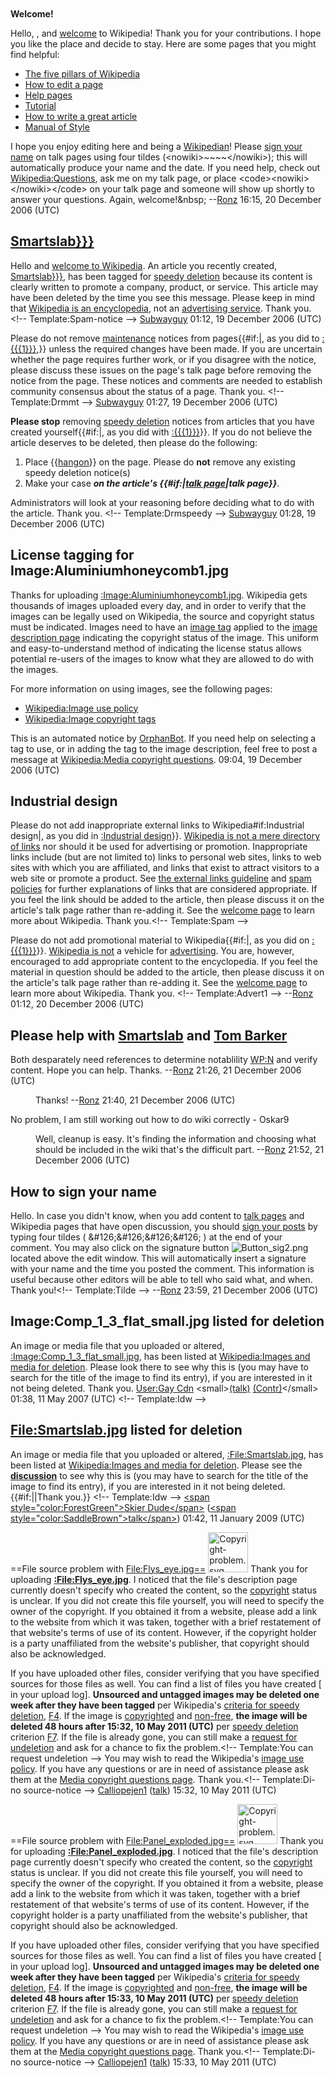 <article id="8506688" title=User talk:Oskar9>
	<talkpage id="8506688" title="User talk:Oskar9">
'''Welcome!'''

Hello, {{BASEPAGENAME}}, and [[Wikipedia:Welcome, newcomers|welcome]] to Wikipedia! Thank you for your contributions. I hope you like the place and decide to stay. Here are some pages that you might find helpful:
*[[Wikipedia:Five pillars|The five pillars of Wikipedia]]
*[[Wikipedia:How to edit a page|How to edit a page]]
*[[Help:Contents|Help pages]]
*[[Wikipedia:Tutorial|Tutorial]]
*[[Wikipedia:Article development|How to write a great article]]
*[[Wikipedia:Manual of Style|Manual of Style]]
I hope you enjoy editing here and being a [[Wikipedia:Wikipedians|Wikipedian]]! Please [[Wikipedia:Sign your posts on talk pages|sign your name]] on talk pages using four tildes (&lt;nowiki&gt;~~~~&lt;/nowiki&gt;); this will automatically produce your name and the date. If you need help, check out [[Wikipedia:Questions]], ask me on my talk page, or place &lt;code&gt;&lt;nowiki&gt;{{helpme}}&lt;/nowiki&gt;&lt;/code&gt; on your talk page and someone will show up shortly to answer your questions. Again, welcome!&amp;nbsp; --[[User:Ronz|Ronz]] 16:15, 20 December 2006 (UTC)

==[[{{{1|Smartslab}}}]]==
Hello and [[Wikipedia:Welcome|welcome to Wikipedia]].  An article you recently created, [[{{{1|Smartslab}}}]], has been tagged for [[WP:CSD|speedy deletion]] because its content is clearly written to promote a company, product, or service.  This article may have been deleted by the time you see this message.  Please keep in mind that [[WP:NOT|Wikipedia is an encyclopedia]], not an [[Wikipedia:What Wikipedia is not#Wikipedia is not a soapbox|advertising service]].  Thank you. &lt;!-- Template:Spam-notice --&gt; [[User:Subwayguy|Subwayguy]] 01:12, 19 December 2006 (UTC)

Please do not remove [[Wikipedia:Maintenance|maintenance]] notices from pages{{#if:{{{1|}}}|, as you did to [[:{{{1}}}]],}} unless the required changes have been made. If you are uncertain whether the page requires further work, or if you disagree with the notice, please discuss these issues on the page's talk page before removing the notice from the page. These notices and comments are needed to establish community consensus about the status of a page. Thank you. &lt;!-- Template:Drmmt --&gt;  [[User:Subwayguy|Subwayguy]] 01:27, 19 December 2006 (UTC)

'''Please stop''' removing [[Wikipedia:Speedy deletions|speedy deletion]] notices from articles that you have created yourself{{#if:{{{1|}}}|, as you did with [[:{{{1}}}]]}}. If you do not believe the article deserves to be deleted, then please do the following:
# Place  {{[[Template:hangon|hangon]]}} on the page. Please do '''not''' remove any existing speedy deletion notice(s)
# Make your case '''''on the article's {{#if:{{{1|}}}|[[Talk:{{{1}}}|talk page]]|talk page}}'''''.
Administrators will look at your reasoning before deciding what to do with the article. Thank you. &lt;!-- Template:Drmspeedy --&gt;  [[User:Subwayguy|Subwayguy]] 01:28, 19 December 2006 (UTC)
==License tagging for Image:Aluminiumhoneycomb1.jpg==
Thanks for uploading [[:Image:Aluminiumhoneycomb1.jpg]]. Wikipedia gets thousands of images uploaded every day, and in order to verify that the images can be legally used on Wikipedia, the source and copyright status must be indicated. Images need to have an [[Wikipedia:Image copyright tags|image tag]] applied to the [[Wikipedia:Image description page|image description page]] indicating the copyright status of the image. This uniform and easy-to-understand method of indicating the license status allows potential re-users of the images to know what they are allowed to do with the images.

For more information on using images, see the following pages:
* [[Wikipedia:Image use policy]]
* [[Wikipedia:Image copyright tags]]

This is an automated notice by [[User:OrphanBot|OrphanBot]]. If you need help on selecting a tag to use, or in adding the tag to the image description, feel free to post a message at [[Wikipedia:Media copyright questions]]. 09:04, 19 December 2006 (UTC)

==Industrial design==
Please do not add inappropriate external links to Wikipedia{{{{{subst:Subst|}}}#if:Industrial design|, as you did in [[:Industrial design]]}}. [[Wikipedia:What Wikipedia is not#Wikipedia_is_not_a_directory|Wikipedia is not a mere directory of links]] nor should it be used for advertising or promotion.  Inappropriate links include (but are not limited to) links to personal web sites, links to web sites with which you are affiliated, and links that exist to attract visitors to a web site or promote a product.  See [[Wikipedia:External links|the external links guideline]] and [[Wikipedia:Spam|spam policies]] for further explanations of links that are considered appropriate.  If you feel the link should be added to the article, then please discuss it on the article's talk page rather than re-adding it. See the [[Wikipedia:Welcome, newcomers|welcome page]] to learn more about Wikipedia. Thank you.&lt;!-- Template:Spam --&gt;  

Please do not add promotional material to Wikipedia{{#if:{{{1|}}}|, as you did on [[:{{{1}}}]]}}. [[Wikipedia:What Wikipedia is not|Wikipedia is not]] a vehicle for [[Wikipedia:Spam|advertising]]. You are, however, encouraged to add appropriate content to the encyclopedia. If you feel the material in question should be added to the article, then please discuss it on the article's talk page rather than re-adding it. See the [[Wikipedia:Welcome, newcomers|welcome page]] to learn more about Wikipedia. Thank you. &lt;!-- Template:Advert1 --&gt;  --[[User:Ronz|Ronz]] 01:12, 20 December 2006 (UTC)

==Please help with [[Smartslab]] and [[Tom Barker]]==
Both desparately need references to determine notablility [[WP:N]] and verify content.  Hope you can help.  Thanks.  --[[User:Ronz|Ronz]] 21:26, 21 December 2006 (UTC)
:Thanks! --[[User:Ronz|Ronz]] 21:40, 21 December 2006 (UTC)
No problem, I am still working out how to do wiki correctly - Oskar9
:Well, cleanup is easy.  It's finding the information and choosing what should be included in the wiki that's the difficult part. --[[User:Ronz|Ronz]] 21:52, 21 December 2006 (UTC)

==How to sign your name==
Hello. In case you didn't know, when you add content to [[Wikipedia:Talk page|talk pages]] and Wikipedia pages that have open discussion, you should [[Wikipedia:Sign your posts on talk pages|sign your posts]] by typing four tildes  ( &amp;#126;&amp;#126;&amp;#126;&amp;#126; ) at the end of your comment. You may also click on the signature button [[Image:Button sig2.png]] located above the edit window.  This will automatically insert a signature with your name and the time you posted the comment. This information is useful because other editors will be able to tell who said what, and when. Thank you!&lt;!-- Template:Tilde --&gt; --[[User:Ronz|Ronz]] 23:59, 21 December 2006 (UTC)

== Image:Comp_1_3_flat_small.jpg listed for deletion ==
An image or media file that you uploaded or altered, [[:Image:Comp_1_3_flat_small.jpg]], has been listed at [[Wikipedia:Images and media for deletion/2007 May 11#Image:Comp_1_3_flat_small.jpg|Wikipedia:Images and media for deletion]]. Please look there to see why this is (you may have to search for the title of the image to find its entry), if you are interested in it not being deleted. Thank you. [[User:Gay Cdn]] &lt;small&gt;[[User talk:Gay Cdn|(talk)]] [[Special:Contributions/Gay Cdn|(Contr)]]&lt;/small&gt; 01:38, 11 May 2007 (UTC) &lt;!-- Template:Idw --&gt;

== File:Smartslab.jpg listed for deletion ==
An image or media file that you uploaded or altered, [[:File:Smartslab.jpg]], has been listed at [[Wikipedia:Images and media for deletion]]. Please see the [[Wikipedia:Images and media for deletion/2009 January 11#Smartslab.jpg|'''discussion''']] to see why this is (you may have to search for the title of the image to find its entry), if you are interested in it not being deleted. {{#if:|{{{2}}}|Thank you.}} &lt;!-- Template:Idw --&gt; [[User:Skier Dude|&lt;span style=&quot;color:ForestGreen&quot;&gt;Skier Dude&lt;/span&gt;]] ([[User_talk:Skier Dude|&lt;span style=&quot;color:SaddleBrown&quot;&gt;talk&lt;/span&gt;]]) 01:42, 11 January 2009 (UTC)

==File source problem with File:Flys_eye.jpg==
[[File:Copyright-problem.svg|64px|left|alt=|link=]]
Thank you for uploading '''[[:File:Flys_eye.jpg]]'''. I noticed that the file's description page currently doesn't specify who created the content, so the [[copyright]] status is unclear. If you did not create this file yourself, you will need to specify the owner of the copyright. If you obtained it from a website, please add a link to the website from which it was taken, together with a brief restatement of that website's terms of use of its content. However, if the copyright holder is a party unaffiliated from the website's publisher, that copyright should also be acknowledged.

If you have uploaded other files, consider verifying that you have specified sources for those files as well. You can find a list of files you have created [{{fullurl:Special:Log|type=upload&amp;user=Oskar9}} in your upload log]. '''Unsourced and untagged images may be deleted one week after they have been tagged''' per Wikipedia's [[Wikipedia:Criteria for speedy deletion|criteria for speedy deletion]], [[Wikipedia:Criteria for speedy deletion#F4|F4]]. If the image is [[Wikipedia:Copyrights|copyrighted]] and [[Wikipedia:Non-free content|non-free]], '''the image will be deleted 48 hours after 15:32, 10 May 2011 (UTC)''' per [[Wikipedia:Criteria for speedy deletion|speedy deletion]] criterion [[Wikipedia:Criteria for speedy deletion#F7|F7]]. If the file is already gone, you can still make a [[Wikipedia:Requests for undeletion|request for undeletion]] and ask for a chance to fix the problem.&lt;!-- Template:You can request undeletion --&gt; You may wish to read the Wikipedia's [[Wikipedia:image use policy|image use policy]]. If you have any questions or are in need of assistance please ask them at the [[Wikipedia:Media copyright questions|Media copyright questions page]]. Thank you.&lt;!-- Template:Di-no source-notice --&gt; [[User:Calliopejen1|Calliopejen1]] ([[User talk:Calliopejen1|talk]]) 15:32, 10 May 2011 (UTC)

==File source problem with File:Panel_exploded.jpg==
[[File:Copyright-problem.svg|64px|left|alt=|link=]]
Thank you for uploading '''[[:File:Panel_exploded.jpg]]'''. I noticed that the file's description page currently doesn't specify who created the content, so the [[copyright]] status is unclear. If you did not create this file yourself, you will need to specify the owner of the copyright. If you obtained it from a website, please add a link to the website from which it was taken, together with a brief restatement of that website's terms of use of its content. However, if the copyright holder is a party unaffiliated from the website's publisher, that copyright should also be acknowledged.

If you have uploaded other files, consider verifying that you have specified sources for those files as well. You can find a list of files you have created [{{fullurl:Special:Log|type=upload&amp;user=Oskar9}} in your upload log]. '''Unsourced and untagged images may be deleted one week after they have been tagged''' per Wikipedia's [[Wikipedia:Criteria for speedy deletion|criteria for speedy deletion]], [[Wikipedia:Criteria for speedy deletion#F4|F4]]. If the image is [[Wikipedia:Copyrights|copyrighted]] and [[Wikipedia:Non-free content|non-free]], '''the image will be deleted 48 hours after 15:33, 10 May 2011 (UTC)''' per [[Wikipedia:Criteria for speedy deletion|speedy deletion]] criterion [[Wikipedia:Criteria for speedy deletion#F7|F7]]. If the file is already gone, you can still make a [[Wikipedia:Requests for undeletion|request for undeletion]] and ask for a chance to fix the problem.&lt;!-- Template:You can request undeletion --&gt; You may wish to read the Wikipedia's [[Wikipedia:image use policy|image use policy]]. If you have any questions or are in need of assistance please ask them at the [[Wikipedia:Media copyright questions|Media copyright questions page]]. Thank you.&lt;!-- Template:Di-no source-notice --&gt; [[User:Calliopejen1|Calliopejen1]] ([[User talk:Calliopejen1|talk]]) 15:33, 10 May 2011 (UTC)
	</talkpage>
</article>